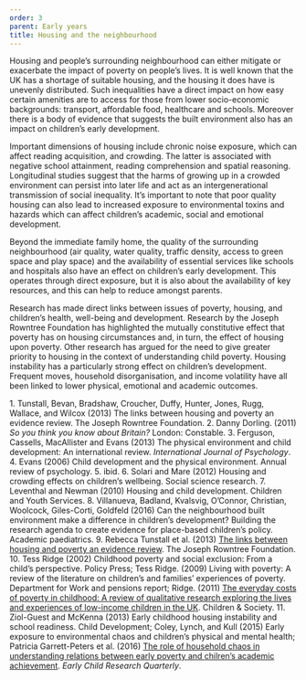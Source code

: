 ```yaml
---
order: 3
parent: Early years
title: Housing and the neighbourhood
---
```



Housing and people’s surrounding neighbourhood can either mitigate or exacerbate
the impact of poverty on people’s lives.<FootnoteLink text="1"/> It is well
known that the UK has a shortage of suitable housing, and the housing it does
have is unevenly distributed.<FootnoteLink text="2"/> Such inequalities have a
direct impact on how easy certain amenities are to access for those from lower
socio-economic backgrounds: transport, affordable food, healthcare and schools.
Moreover there is a body of evidence that suggests the built environment also
has an impact on children’s early development.<FootnoteLink text="3"/> 

<ResearchImage imageName="housing-and-neighbourhood-1.jpg" />

Important dimensions of housing include chronic noise exposure, which can affect
reading acquisition,<FootnoteLink text="4"/> and crowding. The latter is
associated with negative school attainment, reading comprehension and spatial
reasoning.<FootnoteLink text="5"/> Longitudinal studies suggest that the harms
of growing up in a crowded environment can persist into later life and act as an
intergenerational transmission of social inequality.<FootnoteLink text="6"/>
It’s important to note that poor quality housing can also lead to increased
exposure to environmental toxins and hazards which can affect children’s
academic, social and emotional development.<FootnoteLink text="7"/>

Beyond the immediate family home, the quality of the surrounding neighbourhood
(air quality, water quality, traffic density, access to green space and play
space) and the availability of essential services like schools and hospitals
also have an effect on children’s early development. This operates through
direct exposure, but it is also about the availability of key resources, and
this can help to reduce amongst parents.<FootnoteLink text="8"/>

<ResearchImage imageName="housing-and-neighbourhood-2.jpg" />

Research has made direct links between issues of poverty, housing, and
children’s health, well-being and development. Research by the Joseph Rowntree
Foundation has highlighted the mutually constitutive effect that poverty has on
housing circumstances and, in turn, the effect of housing upon
poverty.<FootnoteLink text="9"/> Other research has argued for the need to give
greater priority to housing in the context of understanding child
poverty.<FootnoteLink text="10"/> Housing instability has a particularly strong
effect on children’s development. Frequent moves, household disorganisation, and
income volatility have all been linked to lower physical, emotional and academic
outcomes.<FootnoteLink text="11"/> 

<Footnotes>
	1. Tunstall, Bevan, Bradshaw, Croucher, Duffy, Hunter, Jones, Rugg, Wallace,
	and Wilcox (2013) The links between housing and poverty an evidence review.
	The Joseph Rowntree Foundation.
	2. Danny Dorling. (2011) <i>So you think you know about Britain?</i> London:
	Constable.
	3. Ferguson, Cassells, MacAllister and Evans (2013) The physical environment
	and child development: An international review. <i>International Journal of
	Psychology</i>.
	4. Evans (2006) Child development and the physical environment. Annual review
	of psychology.
	5. ibid.
	6. Solari and Mare (2012) Housing and crowding effects on children’s
	wellbeing. Social science research.
	7. Leventhal and Newman (2010) Housing and child development. Children and
	Youth Services.
	8. Villanueva, Badland, Kvalsvig, O’Connor, Christian, Woolcock, Giles-Corti,
	Goldfeld (2016) Can the neighbourhood built environment make a difference in
	children’s development? Building the research agenda to create evidence for
	place-based children’s policy. Academic paediatrics.
	9. Rebecca Tunstall et al. (2013) <a
	href="https://www.jrf.org.uk/report/links-between-housing-and-poverty">The
	links between housing and poverty an evidence review</a>. The Joseph Rowntree
	Foundation.
	10. Tess Ridge (2002) Childhood poverty and social exclusion: From a child’s
	perspective. Policy Press; Tess Ridge. (2009) Living with poverty: A review of
	the literature on children’s and families’ experiences of poverty. Department
	for Work and pensions report; Ridge. (2011) <a
	href="https://researchportal.bath.ac.uk/en/publications/the-everyday-costs-of-poverty-in-childhood-a-review-of-qualitativ">The
	everyday costs of poverty in childhood: A review of qualitative research
	exploring the lives and experiences of low-income children in the UK</a>.
	Children & Society.
	11. Ziol-Guest and McKenna (2013) Early childhood housing instability and
	school readiness. Child Development; Coley, Lynch, and Kull (2015) Early
	exposure to environmental chaos and children’s physical and mental health;
	Patricia Garrett-Peters et al. (2016) <a
	href="https://pubmed.ncbi.nlm.nih.gov/27330247/">The role of household chaos
	in understanding relations between early poverty and chilren’s academic
	achievement</a>. <i>Early Child Research Quarterly</i>.
</Footnotes>
